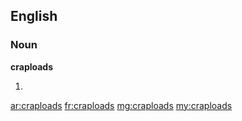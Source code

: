 ==English==

===Noun===
'''craploads'''

# {{plural of|crapload}}

[[ar:craploads]]
[[fr:craploads]]
[[mg:craploads]]
[[my:craploads]]